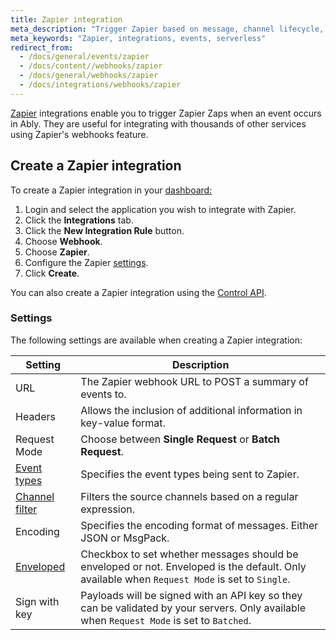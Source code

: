 ```yaml
---
title: Zapier integration
meta_description: "Trigger Zapier based on message, channel lifecycle, channel occupancy, and presence events."
meta_keywords: "Zapier, integrations, events, serverless"
redirect_from:
  - /docs/general/events/zapier
  - /docs/content//webhooks/zapier
  - /docs/general/webhooks/zapier
  - /docs/integrations/webhooks/zapier
---
```


[Zapier](https://zapier.com/page/webhooks) integrations enable you to trigger Zapier Zaps when an event occurs in Ably. They are useful for integrating with thousands of other services using Zapier's webhooks feature.

## Create a Zapier integration <a id="create"/>

To create a Zapier integration in your [dashboard:](https://ably.com/dashboard/any)

1. Login and select the application you wish to integrate with Zapier.
2. Click the **Integrations** tab.
3. Click the **New Integration Rule** button.
4. Choose **Webhook**.
5. Choose **Zapier**.
6. Configure the Zapier [settings](#settings).
7. Click **Create**.

You can also create a Zapier integration using the [Control API](/docs/platform/account/control-api).

### Settings <a id="settings"/>

The following settings are available when creating a Zapier integration:

| Setting | Description |
| ------- | ----------- |
| URL | The Zapier webhook URL to POST a summary of events to. |
| Headers | Allows the inclusion of additional information in key-value format. |
| Request Mode | Choose between **Single Request** or **Batch Request**. |
| [Event types](/docs/platform/integrations/webhooks#sources) | Specifies the event types being sent to Zapier. |
| [Channel filter](/docs/platform/integrations/webhooks#filter) | Filters the source channels based on a regular expression. |
| Encoding | Specifies the encoding format of messages. Either JSON or MsgPack. |
| [Enveloped](/docs/platform/integrations/webhooks#enveloped) | Checkbox to set whether messages should be enveloped or not. Enveloped is the default. Only available when `Request Mode` is set to `Single`. |
| Sign with key | Payloads will be signed with an API key so they can be validated by your servers. Only available when `Request Mode` is set to `Batched`. |
